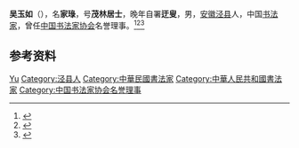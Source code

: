 '''吴玉如'''（{{bd|1898年||1982年|}}），名'''家琭'''，号'''茂林居士'''，晚年自署'''迂叟'''，男，[[安徽|安徽]][[泾县|泾县]]人，中国[[书法家|书法家]]，曾任[[中国书法家协会|中国书法家协会]]名誉理事。<ref>{{Cite book|title=中国当代艺术界名人录|author=中国名人研究院编; 异天, 戈德主编|publisher=社会科学文献出版社|year=1993|isbn=|location=北京|pages=}}</ref><ref>{{Cite book|title=20世纪中华人物名字号辞典|author=周家珍编著|publisher=法律出版社|year=2000|isbn=9787503628320|location=北京|pages=}}</ref><ref>{{Cite book|title=安徽人物大辞典|author=戎毓明主编; 王仪之, 方平, 叶洪渠等副主编|publisher=团结出版社|year=1992|isbn=|location=北京|pages=}}</ref>

== 参考资料 ==
{{reflist}}

{{中国人物小作品}}
{{中国书法家协会第一届理事会}}

{{Authority control}}
{{DEFAULTSORT:Wu吴}}
[[Category:吴姓|Yu]]
[[Category:泾县人|Category:泾县人]]
[[Category:中華民國書法家|Category:中華民國書法家]]
[[Category:中華人民共和國書法家|Category:中華人民共和國書法家]]
[[Category:中国书法家协会名誉理事|Category:中国书法家协会名誉理事]]